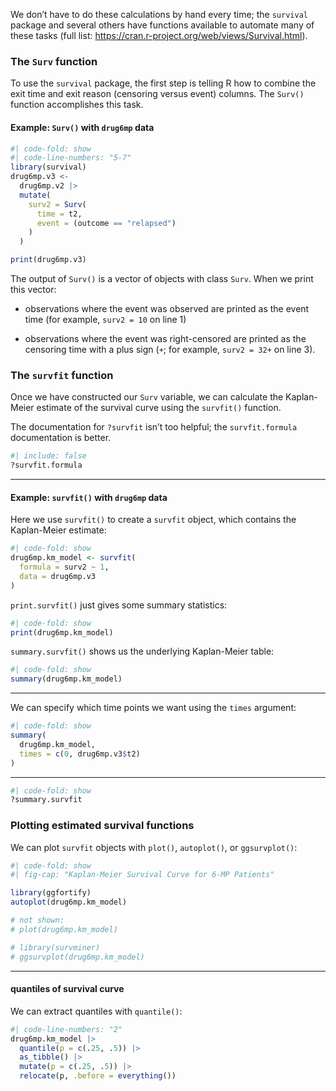 
We don't have to do these calculations by hand every time; the
`survival` package and several others have functions available to
automate many of these tasks (full list:
<https://cran.r-project.org/web/views/Survival.html>).

### The `Surv` function

To use the `survival` package, the first step is telling R how to
combine the exit time and exit reason (censoring versus event) columns.
The `Surv()` function accomplishes this task.

#### Example: `Surv()` with `drug6mp` data

```r
#| code-fold: show
#| code-line-numbers: "5-7"
library(survival)
drug6mp.v3 <-
  drug6mp.v2 |>
  mutate(
    surv2 = Surv(
      time = t2,
      event = (outcome == "relapsed")
    )
  )

print(drug6mp.v3)
```

The output of `Surv()` is a vector of objects with class `Surv`. When we
print this vector:

-   observations where the event was observed are printed as the event
time (for example, `surv2 = 10` on line 1)

-   observations where the event was right-censored are printed as the
censoring time with a plus sign (`+`; for example, `surv2 = 32+` on
line 3).

### The `survfit` function

Once we have constructed our `Surv` variable, we can calculate the
Kaplan-Meier estimate of the survival curve using the `survfit()`
function.

::: callout-note
The documentation for `?survfit` isn't too helpful; the
`survfit.formula` documentation is better.

```r
#| include: false
?survfit.formula
```
:::

---

#### Example: `survfit()` with `drug6mp` data

Here we use `survfit()` to create a `survfit` object, which contains the
Kaplan-Meier estimate:

```r
#| code-fold: show
drug6mp.km_model <- survfit(
  formula = surv2 ~ 1,
  data = drug6mp.v3
)
```

`print.survfit()` just gives some summary statistics:

```r
#| code-fold: show
print(drug6mp.km_model)
```

`summary.survfit()` shows us the underlying Kaplan-Meier table:

```r
#| code-fold: show
summary(drug6mp.km_model)
```

---

We can specify which time points we want using the `times` argument:

```r
#| code-fold: show
summary(
  drug6mp.km_model,
  times = c(0, drug6mp.v3$t2)
)
```

---

```r
#| code-fold: show
?summary.survfit
```

### Plotting estimated survival functions

We can plot `survfit` objects with `plot()`, `autoplot()`, or
`ggsurvplot()`:

```r
#| code-fold: show
#| fig-cap: "Kaplan-Meier Survival Curve for 6-MP Patients"

library(ggfortify)
autoplot(drug6mp.km_model)

# not shown:
# plot(drug6mp.km_model)

# library(survminer)
# ggsurvplot(drug6mp.km_model)
```

---

#### quantiles of survival curve

We can extract quantiles with `quantile()`:

```r
#| code-line-numbers: "2"
drug6mp.km_model |>
  quantile(p = c(.25, .5)) |>
  as_tibble() |>
  mutate(p = c(.25, .5)) |>
  relocate(p, .before = everything())
```
